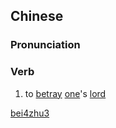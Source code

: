 ==Chinese==
{{zh-forms}}

===Pronunciation===
{{zh-pron
|m=bèizhǔ
|cat=v
}}

===Verb===
{{zh-verb}}

# {{lb|zh|archaic}} to [[betray]] [[one]]'s [[lord]]

[[Category:Mandarin archaic terms|bei4zhu3]]